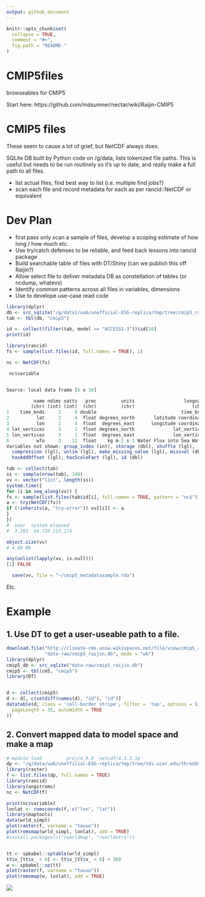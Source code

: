 ```yaml
---
output: github_document
---
```


<!-- README.md is generated from README.Rmd. Please edit that file -->

```r
knitr::opts_chunk$set(
  collapse = TRUE,
  comment = "#>",
  fig.path = "README-"
)
```


# CMIP5files

browseables for CMIP5

Start here: https://github.com/mdsumner/nectar/wiki/Raijin-CMIP5

# CMIP5 files

These seem to cause a lot of grief, but NetCDF always does. 

SQLite DB built by Python code on /g/data, lists tokenized file paths. This is useful but needs to be run routinely so it's up to date, and really make a full path to all files. 

* list actual files, find best way to list (i.e. multiple find jobs?)
* scan each file and record metadata for each as per rancid::NetCDF or equivalent


# Dev Plan

* first pass only scan a sample of files, develop a scoping estimate of how long / how much etc. 
* Use try/catch defenses to be reliable, and feed back lessons into rancid package
* Build searchable table of files with DT/Shiny (can we publish this off Raijin?)
* Allow select file to deliver metadata DB as constellation of tables (or ncdump, whatevs)
* Identify common patterns across all files in variables, dimensions
* Use to develope use-case read code

```R
library(dplyr)
db <- src_sqlite("/g/data1/ua6/unofficial-ESG-replica/tmp/tree/cmip5_raijin_latest.db")
tab <- tbl(db, "cmip5")

id <- collect(filter(tab, model == "ACCESS1-3"))$id[10]
print(id)

library(rancid)
fs <- sample(list.files(id, full.names = TRUE), 1)

nc <- NetCDF(fs)

 nc$variable


Source: local data frame [6 x 16]

          name ndims natts   prec         units                  longname
         (chr) (int) (int)  (chr)         (chr)                     (chr)
1    time_bnds     2     0 double                               time_bnds
2          lat     2     4  float degrees_north       latitude coordinate
3          lon     2     4  float  degrees_east      longitude coordinate
4 lat_vertices     3     1  float degrees_north              lat_vertices
5 lon_vertices     3     1  float  degrees_east              lon_vertices
6          wfo     3    12  float    kg m-2 s-1 Water Flux into Sea Water
Variables not shown: group_index (int), storage (dbl), shuffle (lgl),
  compression (lgl), unlim (lgl), make_missing_value (lgl), missval (dbl),
  hasAddOffset (lgl), hasScaleFact (lgl), id (dbl)

tab <- collect(tab)
ss <- sample(nrow(tab), 100)
vv <- vector("list", length(ss))
system.time({
for (i in seq_along(vv)) {
fs <- sample(list.files(tab$id[i], full.names = TRUE, pattern = "nc$"), 1)
a <- try(NetCDF(fs))
if (!inherits(a, "try-error")) vv[[i]] <- a
}
})
#  user  system elapsed
#  3.203  69.720 113.174

object.size(vv)
# 4.88 Mb

any(unlist(lapply(vv, is.null)))
[1] FALSE

  save(vv, file = "~/cmip5_metadatasample.rda")
```
Etc. 

# Example

## 1. Use DT to get a user-useable path to a file. 

```R
download.file("http://climate-cms.unsw.wikispaces.net/file/view/cmip5_raijin.db/553966810/cmip5_raijin.db", 
              "data-raw/cmip5_raijin.db", mode = "wb")
library(dplyr)
cmip5_db <- src_sqlite("data-raw/cmip5_raijin.db")
cmip5 <- tbl(cm5, "cmip5")
library(DT)


d <- collect(cmip5) 
d <- d[, c(setdiff(names(d), "id"), "id")]
datatable(d, class = 'cell-border stripe', filter = 'top', options = list(
  pageLength = 35, autoWidth = TRUE
))
```

## 2. Convert mapped data to model space and make a map

```R
# module load         proj/4.9.0  netcdf/4.3.3.1p  
dp <- "/g/data/ua6/unofficial-ESG-replica/tmp/tree/tds.ucar.edu/thredds/fileServer/datazone/cmip5_data/cmip5/output1/NCAR/CCSM4/rcp85/mon/ocean/Omon/r6i1p1/v20140820/tauuo"
library(raster)
f <- list.files(dp, full.names = TRUE)
library(rancid)
library(angstroms)
nc <- NetCDF(f)

print(nc$variable)
lonlat <- romscoords(f, c("lon", "lat"))
library(maptools)
data(wrld_simpl)
plot(raster(f, varname = "tauuo"))
plot(romsmap(wrld_simpl, lonlat), add = TRUE)
#install.packages(c("rworldmap", "rworldxtra"))


tt <- spbabel::sptable(wrld_simpl)
tt$x_[tt$x_ < 0] <- tt$x_[tt$x_ < 0] + 360
w <- spbabel::sp(tt)
plot(raster(f, varname = "tauuo"))
plot(romsmap(w, lonlat), add = TRUE)
```

![](Clipboard02.png)